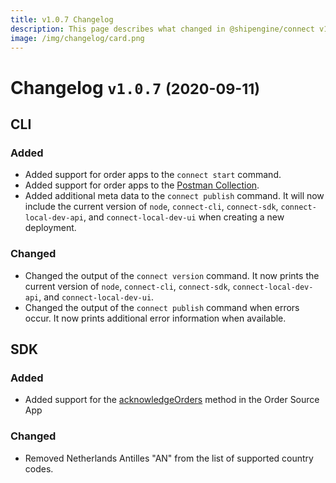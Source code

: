 ```yaml
---
title: v1.0.7 Changelog
description: This page describes what changed in @shipengine/connect v1.0.7
image: /img/changelog/card.png
---
```


Changelog `v1.0.7` <small>(2020-09-11)</small>
=========================================================

CLI
---------------------------------------

### Added

- Added support for order apps to the `connect start` command.
- Added support for order apps to the [Postman Collection](https://documenter.getpostman.com/view/12340335/T1LPBRJk#04daa3a2-1b26-4616-9c1d-8ef5cbde3e36).
- Added additional meta data to the `connect publish` command. It will now include the current version of `node`, `connect-cli`, `connect-sdk`, `connect-local-dev-api`, and `connect-local-dev-ui` when creating a new deployment.

### Changed

- Changed the output of the `connect version` command. It now prints the current version of `node`, `connect-cli`, `connect-sdk`, `connect-local-dev-api`, and `connect-local-dev-ui`.
- Changed the output of the `connect publish` command when errors occur. It now prints additional error information when available.

SDK
---------------------------------------

### Added
- Added support for the [acknowledgeOrders](../docs/v1/reference/methods/acknowledge-orders.mdx) method in the Order Source App

### Changed
- Removed Netherlands Antilles "AN" from the list of supported country codes.

